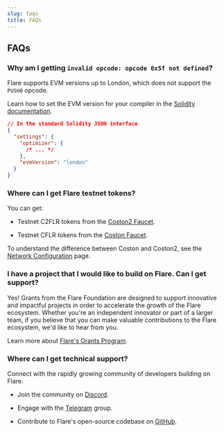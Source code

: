 ```yaml
---
slug: faqs
title: FAQs
---
```


## FAQs

### Why am I getting `invalid opcode: opcode 0x5f not defined`?

Flare supports EVM versions up to London, which does not support the `PUSH0` opcode.

Learn how to set the EVM version for your compiler in the [Solidity documentation](https://docs.soliditylang.org/en/latest/using-the-compiler.html#setting-the-evm-version-to-target).

```json
// In the standard Solidity JSON interface
{
  "settings": {
    "optimizer": {
      /* ... */
    },
    "evmVersion": "london"
  }
}
```

### Where can I get Flare testnet tokens?

You can get:

- Testnet C2FLR tokens from the [Coston2 Faucet](https://faucet.flare.network/coston2).

- Testnet CFLR tokens from the [Coston Faucet](https://faucet.flare.network/coston).

To understand the difference between Coston and Coston2, see the [Network Configuration](../network#configuration) page.

### I have a project that I would like to build on Flare. Can I get support?

Yes! Grants from the Flare Foundation are designed to support innovative and impactful projects in order to accelerate the growth of the Flare ecosystem. Whether you're an independent innovator or part of a larger team, if you believe that you can make valuable contributions to the Flare ecosystem, we'd like to hear from you.

Learn more about [Flare's Grants Program](https://flare.network/grants/).

### Where can I get technical support?

Connect with the rapidly growing community of developers building on Flare.

- Join the community on [Discord](https://discord.com/invite/flarenetwork).

- Engage with the [Telegram](https://t.me/FlareNetwork) group.

- Contribute to Flare's open-source codebase on [GitHub](https://github.com/flare-foundation/).
